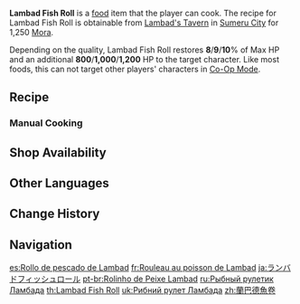 {{Food Infobox
|id              = 108422
|description     = A grilled fish dish with a faint floral scent.
|desc_suspicious = Oh dearie me. The rank smell of fish and the stench of charred meat are the most telling signs of your terrible skills. Take the dish away before Lambad sees it, or he might make you pay twice as much for your next order.
|desc_basic      = It is said that Lambad once adventured far and wide in his youth. Everywhere he went, he would taste the grilled fish at local taverns. This dish was not a signature food in Sumeru, and Lambad thought it was a pity, so he invented his own fish roll. According to the gourmets who often dine at his tavern, the tales of his adventures aren't necessarily true, but his fish roll is undoubtedly delicious.
|desc_delicious  = The rolling  golden fish meat and fragrant rose petals remind you of the billowing waves on the sea surface, colored crimson by the setting sun. You see why the dish is also called "the Romance of Sailors." W-Wait just a minute! Does this mean that Lambad's adventure stories are not exaggerated after all?
|type            = Recovery Dishes
|effect          = Restores (var1)% of Max HP and an additional (var2) HP to the selected character.
|effectType      = Healing
|eff_att1        = HP Restore
|eff_att2        = HP Restore Percent
|eff_att3        = HP Restore Fixed
|eff_suspicious1 = 8
|eff_suspicious2 = 800
|eff_basic1      = 9
|eff_basic2      = 1,000
|eff_delicious1  = 10
|eff_delicious2  = 1,200
|quality         = 1
|region          = Sumeru
|proficiency     = 5
|variant         = 
|recipe          = Sold by [[Lambad]]
|source1         = {{Sold By|Delicious Lambad Fish Roll}}
}}
'''Lambad Fish Roll''' is a [[food]] item that the player can cook. The recipe for Lambad Fish Roll is obtainable from [[Lambad's Tavern]] in [[Sumeru City]] for 1,250 [[Mora]].

Depending on the quality, Lambad Fish Roll restores '''8'''/'''9'''/'''10'''% of Max HP and an additional '''800'''/'''1,000'''/'''1,200''' HP to the target character. Like most foods, this can not target other players' characters in [[Co-Op Mode]].

==Recipe==
{{Recipe
|type = Cooking
|Fish = 1
|Sumeru Rose = 1
|sort = Fish;Sumeru Rose
}}

===Manual Cooking===
{{Manual Cooking}}

==Shop Availability==
{{Shop Availability|Delicious Lambad Fish Roll}}

==Other Languages==
{{Other Languages
|default_hidden = 1
|en      = Lambad Fish Roll
|zhs     = 兰巴德鱼卷
|zhs_rm  = Lánbādé Yújuǎn
|zht     = 蘭巴德魚卷
|zht_rm  = Lánbādé Yújuǎn
|ja      = ランバドフィッシュロール
|ja_rm   = Ranbado Fisshu Rooru
|ko      = 람바드 생선 롤
|es      = Rollo de pescado de Lambad
|fr      = Rouleau au poisson de Lambad
|ru      = Рыбный рулетик Ламбада
|th      = Lambad Fish Roll
|vi      = Cuốn Cá Lambad
|de      = Lambad-Fischröllchen
|id      = Lambad Fish Roll
|pt      = Rolinho de Peixe Lambad
|tr      = Lambad Balık Dürüm
|it      = Involtini di pesce alla Lambad
}}

==Change History==
{{Change History|3.0}}

==Navigation==
{{Food Navbox}}

[[es:Rollo de pescado de Lambad]]
[[fr:Rouleau au poisson de Lambad]]
[[ja:ランバドフィッシュロール]]
[[pt-br:Rolinho de Peixe Lambad]]
[[ru:Рыбный рулетик Ламбада]]
[[th:Lambad Fish Roll]]
[[uk:Рибний рулет Ламбада]]
[[zh:蘭巴德魚卷]]